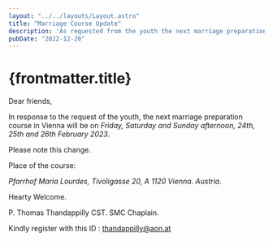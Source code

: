 ```yaml
---
layout: "../../layouts/Layout.astro"
title: "Marriage Course Update"
description: 'As requested from the youth the next marriage preparation course in Vienna will be on the 24th, 25th, and 26th February 2023'
pubDate: "2022-12-20"
---
```

# {frontmatter.title}

<section>
Dear friends,

In response to the request of the youth, the next marriage preparation course in Vienna will be on <em>Friday, Saturday and Sunday afternoon, 24th, 25th and 26th February 2023</em>.

Please note this change.

Place of the course: 

<em>Pfarrhof Maria Lourdes, Tivoligasse 20, A 1120 Vienna. Austria.</em>

Hearty Welcome.

P. Thomas Thandappilly CST. SMC Chaplain. 

Kindly register with this ID : [thandappilly@aon.at](mailto:thandappilly@aon.at)
</section>